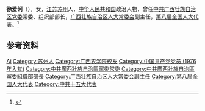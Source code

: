 '''徐爱俐'''（{{bd|1942年|}}），女，[[江苏|江苏]][[苏州|苏州]]人，[[中华人民共和国|中华人民共和国]]政治人物，曾任[[中共广西壮族自治区党委|中共广西壮族自治区党委]]常委、组织部部长，[[广西壮族自治区人大常委会|广西壮族自治区人大常委会]]副主任，[[第八届全国人大代表|第八届全国人大代表]]。<ref>{{Cite book|title=中华人民共和国职官志|author=何虎生, 李耀东, 向常福主编|publisher=中国社会出版社|year=2003|isbn=9787800883934|location=北京|pages=}}</ref>

== 参考资料 ==
{{reflist}}

{{中国人物小作品}}

{{Authority control}}
{{DEFAULTSORT:Xu徐}}
[[Category:徐姓|Ai]]
[[Category:苏州人|Category:苏州人]]
[[Category:广西农学院校友|Category:广西农学院校友]]
[[Category:中国共产党党员_(1976年入党)|Category:中国共产党党员 (1976年入党)]]
[[Category:中共廣西壯族自治區黨委常委|Category:中共廣西壯族自治區黨委常委]]
[[Category:中共廣西壯族自治區黨委組織部部長|Category:中共廣西壯族自治區黨委組織部部長]]
[[Category:广西壮族自治区人大常委会副主任|Category:广西壮族自治区人大常委会副主任]]
[[Category:第八届全国人大代表|Category:第八届全国人大代表]]
[[Category:中共十五大代表|Category:中共十五大代表]]